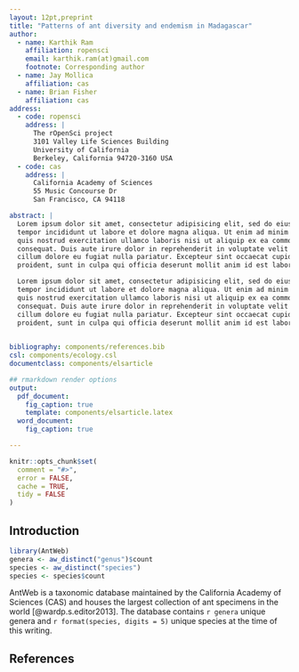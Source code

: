 ```yaml
---
layout: 12pt,preprint
title: "Patterns of ant diversity and endemism in Madagascar"
author:
  - name: Karthik Ram
    affiliation: ropensci
    email: karthik.ram(at)gmail.com
    footnote: Corresponding author
  - name: Jay Mollica
    affiliation: cas
  - name: Brian Fisher
    affiliation: cas
address:
  - code: ropensci
    address: | 
      The rOpenSci project
      3101 Valley Life Sciences Building
      University of California
      Berkeley, California 94720-3160 USA
  - code: cas
    address: | 
      California Academy of Sciences
      55 Music Concourse Dr
      San Francisco, CA 94118

abstract: |
  Lorem ipsum dolor sit amet, consectetur adipisicing elit, sed do eiusmod
  tempor incididunt ut labore et dolore magna aliqua. Ut enim ad minim veniam,
  quis nostrud exercitation ullamco laboris nisi ut aliquip ex ea commodo
  consequat. Duis aute irure dolor in reprehenderit in voluptate velit esse
  cillum dolore eu fugiat nulla pariatur. Excepteur sint occaecat cupidatat non
  proident, sunt in culpa qui officia deserunt mollit anim id est laborum.

  Lorem ipsum dolor sit amet, consectetur adipisicing elit, sed do eiusmod
  tempor incididunt ut labore et dolore magna aliqua. Ut enim ad minim veniam,
  quis nostrud exercitation ullamco laboris nisi ut aliquip ex ea commodo
  consequat. Duis aute irure dolor in reprehenderit in voluptate velit esse
  cillum dolore eu fugiat nulla pariatur. Excepteur sint occaecat cupidatat non
  proident, sunt in culpa qui officia deserunt mollit anim id est laborum.
  

bibliography: components/references.bib
csl: components/ecology.csl
documentclass: components/elsarticle

## rmarkdown render options
output:
  pdf_document:
    fig_caption: true
    template: components/elsarticle.latex
  word_document:
    fig_caption: true

---
```



```r
knitr::opts_chunk$set(
  comment = "#>",
  error = FALSE,
  cache = TRUE,
  tidy = FALSE
)
```

\newpage

Introduction
----------------

```r
library(AntWeb)
genera <- aw_distinct("genus")$count
species <- aw_distinct("species")
species <- species$count
```

AntWeb is a taxonomic database maintained by the California Academy of Sciences (CAS) and houses the largest collection of ant specimens in the world [@wardp.s.editor2013]. The database contains `r genera` unique genera and `r format(species, digits = 5)` unique species at the time of this writing. 



References
-------------


